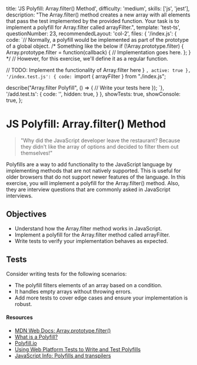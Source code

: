   title: 'JS Polyfill: Array.filter() Method',
  difficulty: 'medium',
  skills: ['js', 'jest'],
  description:
    "The Array.filter() method creates a new array with all elements that pass the test implemented by the provided function. Your task is to implement a polyfill for Array.filter called arrayFilter.",
  template: 'test-ts',
  questionNumber: 23,
  recommendedLayout: 'col-2',
  files: {
    '/index.js': {
      code: `// Normally, a polyfill would be implemented as part of the prototype of a global object.
/* Something like the below
if (!Array.prototype.filter) {
  Array.prototype.filter = function(callback) {
    // Implementation goes here.
  };
} 
*/
// However, for this exercise, we'll define it as a regular function.

  // TODO: Implement the functionality of Array.filter here
}
`,
      active: true
    },
    '/index.test.js': {
      code: `import { arrayFilter } from "./index.js";

describe("Array.filter Polyfill", () => {
  // Write your tests here
});
`},
    '/add.test.ts': {
      code: '',
      hidden: true,
    }
  },
  showTests: true,
  showConsole: true,
};

# JS Polyfill: Array.filter() Method

> "Why did the JavaScript developer leave the restaurant? Because they didn't like the array of options and decided to filter them out themselves!"

Polyfills are a way to add functionality to the JavaScript language by implementing methods that are not natively supported. This is useful for older browsers that do not support newer features of the language. In this exercise, you will implement a polyfill for the Array.filter() method. Also, they are interview questions that are commonly asked in JavaScript interviews.

## Objectives
- Understand how the Array.filter method works in JavaScript.
- Implement a polyfill for the Array.filter method called arrayFilter.
- Write tests to verify your implementation behaves as expected.

## Tests

Consider writing tests for the following scenarios:
- The polyfill filters elements of an array based on a condition.
- It handles empty arrays without throwing errors.
- Add more tests to cover edge cases and ensure your implementation is robust.


#### Resources

- [MDN Web Docs: Array.prototype.filter()](https://developer.mozilla.org/en-US/docs/Web/JavaScript/Reference/Global_Objects/Array/filter)
- [What is a Polyfill?](https://remysharp.com/2010/10/08/what-is-a-polyfill)
- [Polyfill.io](https://polyfill.io/)
- [Using Web Platform Tests to Write and Test Polyfills](https://www.oddbird.net/2023/05/01/web-platform-tests-polyfills/)
- [JavaScript Info: Polyfills and transpilers](https://javascript.info/polyfills)